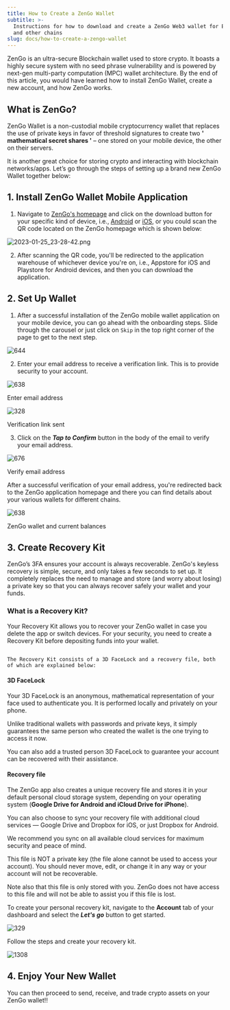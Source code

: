 ```yaml
---
title: How to Create a ZenGo Wallet
subtitle: >-
  Instructions for how to download and create a ZenGo Web3 wallet for Ethereum
  and other chains
slug: docs/how-to-create-a-zengo-wallet
---
```



ZenGo is an ultra-secure Blockchain wallet used to store crypto. It boasts a highly secure system with no seed phrase vulnerability and is powered by next-gen multi-party computation (MPC) wallet architecture. By the end of this article, you would have learned how to install ZenGo Wallet, create a new account, and how ZenGo works.

## What is ZenGo?

ZenGo Wallet is a non-custodial mobile cryptocurrency wallet that replaces the use of private keys in favor of threshold signatures to create two **' mathematical secret shares '** – one stored on your mobile device, the other on their servers.

It is another great choice for storing crypto and interacting with blockchain networks/apps. Let’s go through the steps of setting up a brand new ZenGo Wallet together below:

## 1. Install ZenGo Wallet Mobile Application

1. Navigate to [ZenGo's homepage](https://zengo.com/) and click on the download button for your specific kind of device, i.e., [Android](https://play.google.com/store/apps/details?id=com.zengo.wallet\&shortlink=8cf0f98d\&c=oth_zengo-website_site-android\&pid=oth_zengo-website\&af_channel=Other\&source_caller=ui\&pli=1) or [iOS](https://apps.apple.com/app/zengo-crypto-bitcoin-wallet/id1440147115?shortlink=66788ce\&c=oth_zengo-website_ios%20site\&pid=oth_zengo-website\&af_channel=Other\&source_caller=ui), or you could scan the QR code located on the ZenGo homepage which is shown below:

![](/images/bf85c6e-2023-01-25_23-28-42.png "2023-01-25_23-28-42.png")

2. After scanning the QR code, you'll be redirected to the application warehouse of whichever device you're on, i.e., Appstore for iOS and Playstore for Android devices, and then you can download the application.

## 2. Set Up Wallet

1. After a successful installation of the ZenGo mobile wallet application on your mobile device, you can go ahead with the onboarding steps. Slide through the carousel or just click on `Skip` in the top right corner of the page to get to the next step.

![644](/images/95b2c2d-WhatsApp_Image_2023-01-27_at_00.51.20.jpeg "WhatsApp Image 2023-01-27 at 00.51.20.jpeg")

2. Enter your email address to receive a verification link. This is to provide security to your account.

![638](/images/0b1eb51-WhatsApp_Image_2023-01-27_at_00.51.20_1.jpeg "WhatsApp Image 2023-01-27 at 00.51.20 (1).jpeg")

Enter email address

![328](/images/7b1de50-2023-01-27_2-26-37.png "2023-01-27_2-26-37.png")

Verification link sent

3. Click on the ***Tap to Confirm*** button in the body of the email to verify your email address.

![676](/images/de3a6ec-gmail_ZenGo.jpeg "gmail ZenGo.jpeg")

Verify email address

After a successful verification of your email address, you're redirected back to the ZenGo application homepage and there you can find details about your various wallets for different chains.

![638](/images/77f6498-Wallet.jpeg "Wallet.jpeg")

ZenGo wallet and current balances

## 3. Create Recovery Kit

ZenGo’s 3FA ensures your account is always recoverable. ZenGo's keyless recovery is simple, secure, and only takes a few seconds to set up. It completely replaces the need to manage and store (and worry about losing) a private key so that you can always recover safely your wallet and your funds.

### What is a Recovery Kit?

Your Recovery Kit allows you to recover your ZenGo wallet in case you delete the app or switch devices. For your security, you need to create a Recovery Kit before depositing funds into your wallet.

```
                                                                                                                                                                                                                                          The Recovery Kit consists of a 3D FaceLock and a recovery file, both of which are explained below:
```

#### 3D FaceLock

Your 3D FaceLock is an anonymous, mathematical representation of your face used to authenticate you. It is performed locally and privately on your phone.

Unlike traditional wallets with passwords and private keys, it simply guarantees the same person who created the wallet is the one trying to access it now.

You can also add a trusted person 3D FaceLock to guarantee your account can be recovered with their assistance.

#### Recovery file

The ZenGo app also creates a unique recovery file and stores it in your default personal cloud storage system, depending on your operating system (**Google Drive for Android and iCloud Drive for iPhone**).

You can also choose to sync your recovery file with additional cloud services — Google Drive and Dropbox for iOS, or just Dropbox for Android.

We recommend you sync on all available cloud services for maximum security and peace of mind.

This file is NOT a private key (the file alone cannot be used to access your account). You should never move, edit, or change it in any way or your account will not be recoverable.

<Info>
  Note also that this file is only stored with you. ZenGo does not have access to this file and will not be able to assist you if this file is lost.
</Info>

To create your personal recovery kit, navigate to the **Account** tab of your dashboard and select the ***Let's go*** button to get started.

![329](/images/1fd3752-2023-01-27_2-04-26.png "2023-01-27_2-04-26.png")

Follow the steps and create your recovery kit.

![1308](/images/fa4b35c-face_id.png "face id.png")

## 4. Enjoy Your New Wallet

You can then proceed to send, receive, and trade crypto assets on your ZenGo wallet!!
